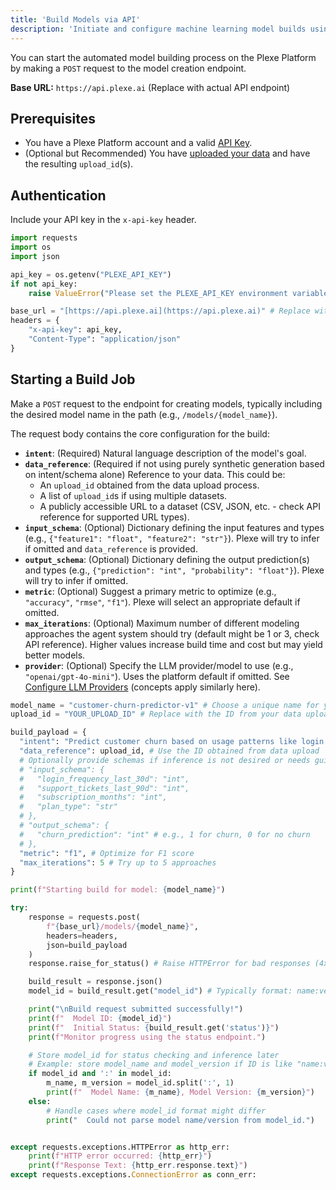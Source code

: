 ```yaml
---
title: 'Build Models via API'
description: 'Initiate and configure machine learning model builds using the Plexe Platform REST API.'
---
```


You can start the automated model building process on the Plexe Platform by making a `POST` request to the model creation endpoint.

**Base URL:** `https://api.plexe.ai` (Replace with actual API endpoint)

## Prerequisites

* You have a Plexe Platform account and a valid [API Key](/platform/how-to/manage_api_keys).
* (Optional but Recommended) You have [uploaded your data](/platform/how-to/upload_data_api) and have the resulting `upload_id`(s).

## Authentication

Include your API key in the `x-api-key` header.

```python
import requests
import os
import json

api_key = os.getenv("PLEXE_API_KEY")
if not api_key:
    raise ValueError("Please set the PLEXE_API_KEY environment variable.")

base_url = "[https://api.plexe.ai](https://api.plexe.ai)" # Replace with actual API endpoint
headers = {
    "x-api-key": api_key,
    "Content-Type": "application/json"
}
```

## Starting a Build Job

Make a `POST` request to the endpoint for creating models, typically including the desired model name in the path (e.g., `/models/{model_name}`).

The request body contains the core configuration for the build:

  * **`intent`**: (Required) Natural language description of the model's goal.
  * **`data_reference`**: (Required if not using purely synthetic generation based on intent/schema alone) Reference to your data. This could be:
      * An `upload_id` obtained from the data upload process.
      * A list of `upload_id`s if using multiple datasets.
      * A publicly accessible URL to a dataset (CSV, JSON, etc. - check API reference for supported URL types).
  * **`input_schema`**: (Optional) Dictionary defining the input features and types (e.g., `{"feature1": "float", "feature2": "str"}`). Plexe will try to infer if omitted and `data_reference` is provided.
  * **`output_schema`**: (Optional) Dictionary defining the output prediction(s) and types (e.g., `{"prediction": "int", "probability": "float"}`). Plexe will try to infer if omitted.
  * **`metric`**: (Optional) Suggest a primary metric to optimize (e.g., `"accuracy"`, `"rmse"`, `"f1"`). Plexe will select an appropriate default if omitted.
  * **`max_iterations`**: (Optional) Maximum number of different modeling approaches the agent system should try (default might be 1 or 3, check API reference). Higher values increase build time and cost but may yield better models.
  * **`provider`**: (Optional) Specify the LLM provider/model to use (e.g., `"openai/gpt-4o-mini"`). Uses the platform default if omitted. See [Configure LLM Providers](https://www.google.com/search?q=/library/how-to/configure_llm_provider) (concepts apply similarly here).

```python
model_name = "customer-churn-predictor-v1" # Choose a unique name for your model
upload_id = "YOUR_UPLOAD_ID" # Replace with the ID from your data upload

build_payload = {
  "intent": "Predict customer churn based on usage patterns like login frequency, support tickets, and subscription duration.",
  "data_reference": upload_id, # Use the ID obtained from data upload
  # Optionally provide schemas if inference is not desired or needs guidance
  # "input_schema": {
  #   "login_frequency_last_30d": "int",
  #   "support_tickets_last_90d": "int",
  #   "subscription_months": "int",
  #   "plan_type": "str"
  # },
  # "output_schema": {
  #   "churn_prediction": "int" # e.g., 1 for churn, 0 for no churn
  # },
  "metric": "f1", # Optimize for F1 score
  "max_iterations": 5 # Try up to 5 approaches
}

print(f"Starting build for model: {model_name}")

try:
    response = requests.post(
        f"{base_url}/models/{model_name}",
        headers=headers,
        json=build_payload
    )
    response.raise_for_status() # Raise HTTPError for bad responses (4xx or 5xx)

    build_result = response.json()
    model_id = build_result.get("model_id") # Typically format: name:version or similar

    print("\nBuild request submitted successfully!")
    print(f"  Model ID: {model_id}")
    print(f"  Initial Status: {build_result.get('status')}")
    print(f"Monitor progress using the status endpoint.")

    # Store model_id for status checking and inference later
    # Example: store model_name and model_version if ID is like "name:version"
    if model_id and ':' in model_id:
        m_name, m_version = model_id.split(':', 1)
        print(f"  Model Name: {m_name}, Model Version: {m_version}")
    else:
        # Handle cases where model_id format might differ
        print("  Could not parse model name/version from model_id.")


except requests.exceptions.HTTPError as http_err:
    print(f"HTTP error occurred: {http_err}")
    print(f"Response Text: {http_err.response.text}")
except requests.exceptions.ConnectionError as conn_err:
```